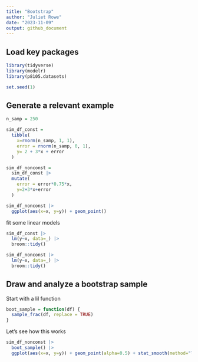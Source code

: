 ```yaml
---
title: "Bootstrap"
author: "Juliet Rowe"
date: "2023-11-09"
output: github_document
---
```


## Load key packages

```r
library(tidyverse)
library(modelr)
library(p8105.datasets)

set.seed(1)
```


## Generate a relevant example

```r
n_samp = 250

sim_df_const = 
  tibble(
    x=rnorm(n_samp, 1, 1),
    error = rnorm(n_samp, 0, 1),
    y= 2 + 3*x + error
  )

sim_df_nonconst =
  sim_df_const |>
  mutate(
    error = error*0.75*x,
    y=2+3*x+error
  )

sim_df_nonconst |>
  ggplot(aes(x=x, y=y)) + geom_point()
```

fit some linear models

```r
sim_df_const |>
  lm(y~x, data=_) |>
  broom::tidy()

sim_df_nonconst |>
  lm(y~x, data=_) |>
  broom::tidy()
```


## Draw and analyze a bootstrap sample

Start with a lil function

```r
boot_sample = function(df) {
  sample_frac(df, replace = TRUE)
}
```

Let's see how this works

```r
sim_df_nonconst |>
  boot_sample() |>
  ggplot(aes(x=x, y=y)) + geom_point(alpha=0.5) + stat_smooth(method="lm")
```

